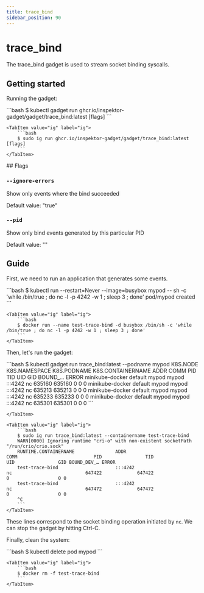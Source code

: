 ```yaml
---
title: trace_bind
sidebar_position: 90
---
```



# trace_bind

The trace_bind gadget is used to stream socket binding syscalls.

## Getting started

Running the gadget:

<Tabs groupId="env">
    <TabItem value="kubectl-gadget" label="kubectl gadget">
        ```bash
        $ kubectl gadget run ghcr.io/inspektor-gadget/gadget/trace_bind:latest [flags]
        ```
    </TabItem>

    <TabItem value="ig" label="ig">
        ```bash
        $ sudo ig run ghcr.io/inspektor-gadget/gadget/trace_bind:latest [flags]
        ```
    </TabItem>
</Tabs>
## Flags

### `--ignore-errors`

Show only events where the bind succeeded

Default value: "true"

### `--pid`

Show only bind events generated by this particular PID

Default value: ""

## Guide

First, we need to run an application that generates some events.

<Tabs groupId="env">
    <TabItem value="kubectl-gadget" label="kubectl gadget">
        ```bash
        $ kubectl run --restart=Never --image=busybox mypod -- sh -c 'while /bin/true ; do nc -l -p 4242 -w 1 ; sleep 3 ; done'
        pod/mypod created
        ```
    </TabItem>

    <TabItem value="ig" label="ig">
        ```bash
        $ docker run --name test-trace-bind -d busybox /bin/sh -c 'while /bin/true ; do nc -l -p 4242 -w 1 ; sleep 3 ; done'
        ```
    </TabItem>
</Tabs>

Then, let's run the gadget:

<Tabs groupId="env">
    <TabItem value="kubectl-gadget" label="kubectl gadget">
        ```bash
        $ kubectl gadget run trace_bind:latest --podname mypod
        K8S.NODE            K8S.NAMESPACE            K8S.PODNAME              K8S.CONTAINERNAME        ADDR                       COMM                    PID           TID          UID          GID BOUND_… ERROR
        minikube-docker     default                  mypod                    mypod                    :::4242                    nc                   635160        635160            0            0 0
        minikube-docker     default                  mypod                    mypod                    :::4242                    nc                   635213        635213            0            0 0
        minikube-docker     default                  mypod                    mypod                    :::4242                    nc                   635233        635233            0            0 0
        minikube-docker     default                  mypod                    mypod                    :::4242                    nc                   635301        635301            0            0 0
        ```

    </TabItem>

    <TabItem value="ig" label="ig">
        ```bash
        $ sudo ig run trace_bind:latest --containername test-trace-bind
        WARN[0000] Ignoring runtime "cri-o" with non-existent socketPath "/run/crio/crio.sock"
        RUNTIME.CONTAINERNAME               ADDR                                  COMM                            PID                TID                UID                GID BOUND_DEV_… ERROR
        test-trace-bind                     :::4242                               nc                           647422             647422                  0                  0 0
        test-trace-bind                     :::4242                               nc                           647472             647472                  0                  0 0
        ^C
        ```
    </TabItem>
</Tabs>

These lines correspond to the socket binding operation initiated by `nc`.
We can stop the gadget by hitting Ctrl-C.

Finally, clean the system:

<Tabs groupId="env">
    <TabItem value="kubectl-gadget" label="kubectl gadget">
        ```bash
        $ kubectl delete pod mypod
        ```
    </TabItem>

    <TabItem value="ig" label="ig">
        ```bash
        $ docker rm -f test-trace-bind
        ```
    </TabItem>
</Tabs>
